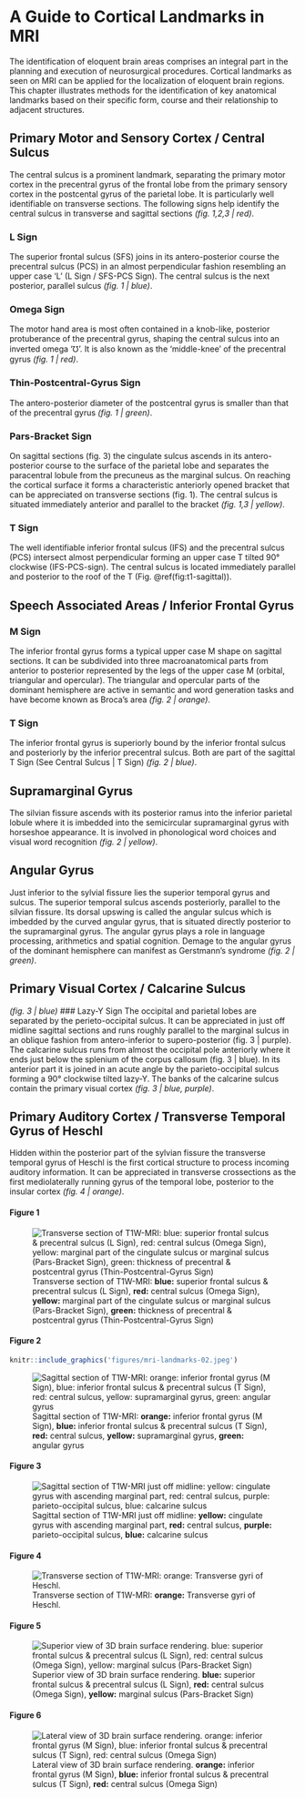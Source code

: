 # A Guide to Cortical Landmarks in MRI
The identification of eloquent brain areas comprises an integral part in the planning and execution of neurosurgical procedures. Cortical landmarks as seen on MRI can be applied for the localization of eloquent brain regions. This chapter illustrates methods for the identification of key anatomical landmarks based on their specific form, course and their relationship to adjacent structures.


## Primary Motor and Sensory Cortex / Central Sulcus
The central sulcus is a prominent landmark, separating the primary motor cortex in the precentral gyrus of the frontal lobe from the primary sensory cortex in the postcental gyrus of the parietal lobe. It is particularly well identifiable on transverse sections. The following signs help identify the central sulcus in transverse and sagittal sections _(fig. 1,2,3 | red)_.

### L Sign
The superior frontal sulcus (SFS) joins in its antero-posterior course the precentral sulcus (PCS) in an almost perpendicular fashion resembling an upper case ‘L’ (L Sign / SFS-PCS Sign). The central sulcus is the next posterior, parallel sulcus _(fig. 1 | blue)_.

### Omega Sign
The motor hand area is most often contained in a knob-like, posterior protuberance of the precentral gyrus, shaping the central sulcus into an inverted omega ‘℧’. It is also known as the 'middle-knee' of the precentral gyrus _(fig. 1 | red)_.

### Thin-Postcentral-Gyrus Sign
The antero-posterior diameter of the postcentral gyrus is smaller than that of the precentral gyrus _(fig. 1 | green)_.

### Pars-Bracket Sign
On sagittal sections (fig. 3) the cingulate sulcus ascends in its antero-posterior course to the surface of the parietal lobe and separates the paracentral lobule from the precuneus as the marginal sulcus. On reaching the cortical surface it forms a characteristic anteriorly opened bracket that can be appreciated on transverse sections (fig. 1). The central sulcus is situated immediately anterior and parallel to the bracket _(fig. 1,3 | yellow)_.

### T Sign
The well identifiable inferior frontal sulcus (IFS) and the precentral sulcus (PCS) intersect almost perpendicular forming an upper case T tilted 90° clockwise (IFS-PCS-sign). The central sulcus is located immediately parallel and posterior to the roof of the T (Fig. \@ref(fig:t1-sagittal)).


## Speech Associated Areas / Inferior Frontal Gyrus
### M Sign
The inferior frontal gyrus forms a typical upper case M shape on sagittal sections. It can be subdivided into three macroanatomical parts from anterior to posterior represented by the legs of the upper case M (orbital, triangular and opercular). The triangular and opercular parts of the dominant hemisphere are active in semantic and word generation tasks and have become known as Broca's area _(fig. 2 | orange)_.

### T Sign
The inferior frontal gyrus is superiorly bound by the inferior frontal sulcus and posteriorly by the inferior precentral sulcus. Both are part of the sagittal T Sign (See Central Sulcus | T Sign) _(fig. 2 | blue)_.


## Supramarginal Gyrus
The silvian fissure ascends with its posterior ramus into the inferior parietal lobule where it is imbedded into the semicircular supramarginal gyrus with horseshoe appearance. It is involved in phonological word choices and visual word recognition _(fig. 2 | yellow)_.


## Angular Gyrus
Just inferior to the sylvial fissure lies the superior temporal gyrus and sulcus. The superior temporal sulcus ascends posteriorly, parallel to the silvian fissure. Its dorsal upswing is called the angular sulcus which is imbedded by the curved angular gyrus, that is situated directly posterior to the supramarginal gyrus.  The angular gyrus plays a role in language processing, arithmetics and spatial cognition. Demage to the angular gyrus of the dominant hemisphere can manifest as Gerstmann's syndrome _(fig. 2 | green)_.


## Primary Visual Cortex / Calcarine Sulcus
_(fig. 3 | blue)_
### Lazy-Y Sign
<!-- Imaging of the Brain, Expert Radiology Series, Thomas P. Naidich -->
The occipital and parietal lobes are separated by the perieto-occipital sulcus. It can be appreciated in just off midline sagittal sections and runs roughly parallel to the marginal sulcus in an oblique fashion from antero-inferior to supero-posterior (fig. 3 | purple). The calcarine sulcus runs from almost the occipital pole anteriorly where it ends just below the splenium of the corpus callosum (fig. 3 | blue). In its anterior part it is joined in an acute angle by the parieto-occipital sulcus  forming a 90° clockwise tilted lazy-Y. The banks of the calcarine sulcus contain the primary visual cortex _(fig. 3 | blue, purple)_.

## Primary Auditory Cortex / Transverse Temporal Gyrus of Heschl
Hidden within the posterior part of the sylvian fissure the transverse temporal gyrus of Heschl is the first cortical structure to process incoming auditory information. It can be appreciated in transverse crossections as the first mediolaterally running gyrus of the temporal lobe, posterior to the insular cortex _(fig. 4 | orange)_.


#### Figure 1
![Transverse section of T1W-MRI: **blue:** superior frontal sulcus & precentral sulcus (L Sign), **red:** central sulcus (Omega Sign), **yellow:** marginal part of the cingulate sulcus or marginal sulcus (Pars-Bracket Sign), **green:** thickness of precentral & postcentral gyrus (Thin-Postcentral-Gyrus Sign)](figures/mri-landmarks-01.jpeg)

#### Figure 2
```r

knitr::include_graphics('figures/mri-landmarks-02.jpeg')
```
![Sagittal section of T1W-MRI: **orange:** inferior frontal gyrus (M Sign), **blue:** inferior frontal sulcus & precentral sulcus (T Sign), **red:** central sulcus, **yellow:** supramarginal gyrus, **green:** angular gyrus](figures/mri-landmarks-02.jpeg)

#### Figure 3
![Sagittal section of T1W-MRI just off midline: **yellow:** cingulate gyrus with ascending marginal part, **red:** central sulcus, **purple:** parieto-occipital sulcus, **blue:** calcarine sulcus](figures/mri-landmarks-03.jpeg)

#### Figure 4
![Transverse section of T1W-MRI: **orange:** Transverse gyri of Heschl.](figures/mri-landmarks-06.jpeg)

#### Figure 5
![Superior view of 3D brain surface rendering. **blue:** superior frontal sulcus & precentral sulcus (L Sign), **red:** central sulcus (Omega Sign), **yellow:** marginal sulcus (Pars-Bracket Sign)](figures/mri-landmarks-04.jpeg)

#### Figure 6
![Lateral view of 3D brain surface rendering. **orange:** inferior frontal gyrus (M Sign), **blue:** inferior frontal sulcus & precentral sulcus (T Sign), **red:** central sulcus (Omega Sign)](figures/mri-landmarks-05.jpeg)
